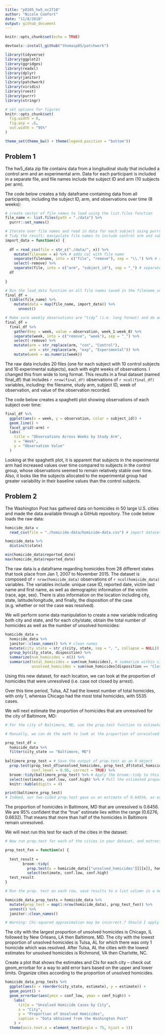 ```yaml
---
title: "p8105_hw5_nc2710"
author: "Nicole Comfort"
date: "11/8/2018"
output: github_document
---
```


```r
knitr::opts_chunk$set(echo = TRUE)

devtools::install_github("thomasp85/patchwork")

library(tidyverse)
library(ggplot2)
library(ggridges)
library(readxl)
library(dplyr)
library(janitor)
library(patchwork)
library(viridis)
library(rvest)
library(purrr)
library(stringr) 

# set options for figures
knitr::opts_chunk$set(
  fig.width = 6,
  fig.asp = .6,
  out.width = "95%"
)

theme_set(theme_bw() + theme(legend.position = "bottom"))
```

## Problem 1 

The hw5_data zip file contains data from a longitudinal study that included a control arm and an experimental arm. Data for each participant is included in a separate file, and file names include the subject ID and arm (10 subjects per arm). 

The code below creates a tidy dataframe containing data from all participants, including the subject ID, arm, and observations over time (8 weeks): 

```r

# create vector of file names to load using the list.files function 
file_name <- list.files(path = "./data") %>% 
  purrr::set_names()

# Iterate over file names and read in data for each subject using purrr::map and saving the result as a new variable in the dataframe
# Tidy the result; manipulate file names to include control arm and subject ID
import_data = function(x) {
  
  df = read_csv(file = str_c("./data/", x)) %>% 
    mutate(filename = x) %>% # adds col with file name
    separate(filename, into = c("file", "remove"), sep = "\\.") %>% # remove .csv from file col
    select(-remove) %>% 
    separate(file, into = c("arm", "subject_id"), sep = "_") # separate file col into arm and subj id variables
  df
  
}

# Run the load_data function on all file names saved in the filename_vector, save output as a list col in a new df called final_df
final_df = 
  tibble(file_name) %>% 
    mutate(data = map(file_name, import_data)) %>% 
      unnest()

# Make sure weekly observations are “tidy” (i.e. long format) and do any other tidying that’s necessary
final_df =
  final_df %>% 
    gather(key = week, value = observation, week_1:week_8) %>% 
    separate(week, into = c("remove", "week"), sep = "_") %>%
    select(-remove) %>% 
    mutate(arm = str_replace(arm, "con", "Control"),
           arm = str_replace(arm, "exp", "Experimental")) %>% 
    mutate(week = as.numeric(week))

```

The raw data includes 20 files (one for each subject with 10 control subjects and 10 experimental subjects), each with eight weeks of observations. I changed this from wide to long format. This results in a final dataset (named final_df) that includes `r nrow(final_df)` observations of `r ncol(final_df)` variables, including: the filename, study arm, subject ID, week of observation, and value of the observation recorded. 

The code below creates a spaghetti plot showing observations of each subject over time:

```r

final_df %>% 
  ggplot(aes(x = week, y = observation, color = subject_id)) +
  geom_line() +
  facet_grid(~arm) +
  labs(
    title = "Observations Across Weeks by Study Arm",
    x = "Week",
    y = "Observation Value"
  )

```

Looking at the spaghetti plot, it is apparent that subjects in the experimental arm had increased values over time compared to subjects in the control group, whose observations seemed to remain relatively stable over time. Also, it looks like the subjects allocated to the experimental group had greater variability in their baseline values than the control subjects.  

## Problem 2 

The Washington Post has gathered data on homicides in 50 large U.S. cities and made the data available through a GitHub repository. The code below loads the raw data: 

```r

homicide_data =
  read_csv(file = "./homicide-data/homicide-data.csv") # import dataset

homicide_data %>% 
  distinct(state)

min(homicide_data$reported_date)
max(homicide_data$reported_date)

```

The raw data is a dataframe regarding homicides from 28 different states that took place from Jan 1, 2007 to November 2015. The dataset is composed of `r nrow(homicide_data)` observations of `r ncol(homicide_data)` variables. The variables include: unique case ID, reported date, victim last name and first name, as well as demographic information of the victim (race, age, sex). There is also information on the location including city, state, latitude/longitude, and finally, the disposition of the case (e.g. whether or not the case was resolved). 

We will perform some data manipulation to create a new variable indicating both city and state, and for each city/state, obtain the total number of homicides as well as the number of unsolved homicides: 

```r

homicide_data = 
  homicide_data %>% 
  janitor::clean_names() %>% # clean names
  mutate(city_state = str_c(city, state, sep = ", ", collapse = NULL)) %>% # create a city_state variable (e.g. “Baltimore, MD”)
  group_by(city_state, disposition) %>% 
  summarize(num_homicides = n()) %>% 
  summarize(total_homicides = sum(num_homicides), # summarize within cities to obtain total # of homicides
            unsolved_homicides = sum(num_homicides[disposition == "Closed without arrest" | disposition == "Open/No arrest"])) # summarize within cities to obtain # of unsolved homicides (those for which the disposition is “Closed without arrest” or “Open/No arrest”).

```

Using this new dataset, for each location, we can look at the proportion of homicides that were unresolved (i.e. case not closed by arrest). 

Over this time period, Tulsa, AZ had the lowest number of total homicides, with only 1, whereas Chicago had the most total homicides, with 5535 cases. 

We will next estimate the proportion of homicides that are unresolved for the city of Baltimore, MD: 

```r

# For the city of Baltimore, MD, use the prop.test function to estimate the proportion of homicides that are unsolved

# Manually, we can do the math to look at the proportion of unresolved homicides for Baltimore: 1825/2877 = 0.64556 so this will be the estimate we try to get our code to produce 

prop_test_df = 
  homicide_data %>% 
  filter(city_state == "Baltimore, MD")
  
baltimore_prop_test = # Save the output of prop.test as an R object
  prop.test(prop_test_df$unsolved_homicides, prop_test_df$total_homicides,
            conf.level = 0.95, correct = TRUE) %>% 
  broom::tidy(baltimore_prop_test) %>% # Apply the broom::tidy to this object 
  select(estimate, conf.low, conf.high) %>% # Pull the estimated proportion and confidence intervals from the resulting tidy dataframe
  knitr::kable(digits = 4)

print(baltimore_prop_test)
# Indeed, our two-sided prop.test gave us an estimate of 0.64556, as expected

```

The proportion of homicides in Baltimore, MD that are unresolved is 0.6456. We are 95% confident that the "true" estimate lies within the range (0.6276, 0.6632). That means that more than half of the homicides in Baltimore remain unresolved. 

We will next run this test for each of the cities in the dataset: 

```r

# Now run prop.test for each of the cities in your dataset, and extract both the proportion of unsolved homicides and the confidence interval for each. Do this within a “tidy” pipeline, making use of purrr::map, purrr::map2, list columns and unnest as necessary to create a tidy dataframe with estimated proportions and CIs for each city.

prop_test_fxn = function(x) {
  
  test_result =
        broom::tidy(
          prop.test(x = homicide_data[["unsolved_homicides"]][[x]], homicide_data[["total_homicides"]][[x]])) %>%
          select(estimate, conf.low, conf.high)
  test_result
}

# Run the prop. test on each row, save results to a list column in a new df

homicide_data_prop_tests = homicide_data %>%
  mutate(prop_test = map(1:nrow(homicide_data), prop_test_fxn)) %>% 
  unnest() %>% 
  janitor::clean_names()

# Warning: Chi-squared approximation may be incorrect.? Should I apply a continuity correction? 

```

The city with the largest proportion of unsolved homicides is Chicago, IL followed by New Orleans, LA then Baltimore, MD. The city with the lowest proportion of unsolved homicides is Tulsa, AL for which there was only 1 homicide which was resolved. After Tulsa, AL the cities with the lowest estimates for unsolved homicides is Richmond, VA then Charlotte, NC. 

Create a plot that shows the estimates and CIs for each city – check out geom_errorbar for a way to add error bars based on the upper and lower limits. Organize cities according to the proportion of unsolved homicides.

```r

homicide_data_prop_tests %>% 
  ggplot(aes(x = reorder(city_state, estimate), y = estimate)) +
  geom_point() +
  geom_errorbar(aes(ymin = conf_low, ymax = conf_high)) +
    labs(
      title = "Unsolved Homicide Cases by City",
      x = "City",
      y = "Proportion of Unsolved Homicides",
      caption = "Data obtained from the Washington Post"
    ) + 
  theme(axis.text.x = element_text(angle = 75, hjust = 1))

```

